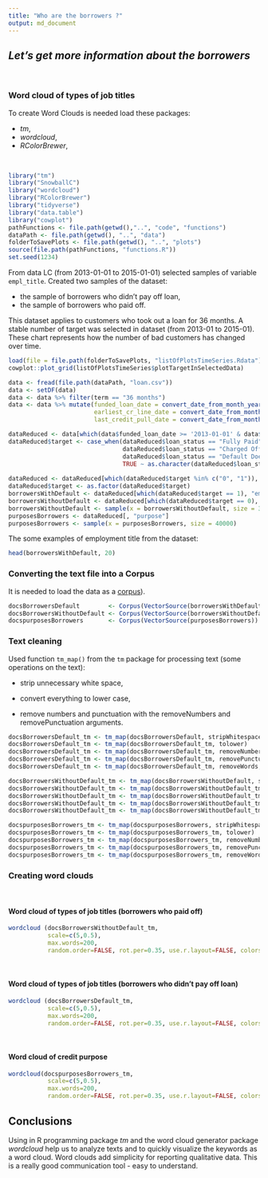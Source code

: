 ```yaml
---
title: "Who are the borrowers ?"
output: md_document 
---
```


## *Let's get more information about the borrowers* 

&nbsp;

### **Word cloud of types of job titles**

To create Word Clouds is needed load these packages:

- *tm*,
- *wordcloud*,
- *RColorBrewer*,

&nbsp;

```r
library("tm")
library("SnowballC")
library("wordcloud")
library("RColorBrewer")
library("tidyverse")
library("data.table")
library("cowplot")
pathFunctions <- file.path(getwd(),"..", "code", "functions")
dataPath <- file.path(getwd(), "..", "data")
folderToSavePlots <- file.path(getwd(), "..", "plots")
source(file.path(pathFunctions, "functions.R"))
set.seed(1234)
```

From data LC (from 2013-01-01 to 2015-01-01) selected samples of variable `empl_title`. Created two samples of the dataset:

- the sample of borrowers who didn't pay off loan,
- the sample of borrowers who paid off.  

This dataset applies to customers who took out a loan for 36 months.
A stable number of target was selected in dataset (from 2013-01 to 2015-01).&nbsp;
These chart represents how the number of bad customers has changed over time.&nbsp; 
&nbsp; 

```r
load(file = file.path(folderToSavePlots, "listOfPlotsTimeSeries.Rdata"))
cowplot::plot_grid(listOfPlotsTimeSeries$plotTargetInSelectedData)
```


```r
data <- fread(file.path(dataPath, "loan.csv"))
data <- setDF(data)
data <- data %>% filter(term == "36 months") 
data <- data %>% mutate(funded_loan_date = convert_date_from_month_year(issue_d),
                        earliest_cr_line_date = convert_date_from_month_year(earliest_cr_line),
                        last_credit_pull_date = convert_date_from_month_year(last_credit_pull_d)) 

dataReduced <- data[which(data$funded_loan_date >= '2013-01-01' & data$funded_loan_date <= '2015-01-01'), ]
dataReduced$target <- case_when(dataReduced$loan_status == "Fully Paid"  ~ '0',
                                dataReduced$loan_status == "Charged Off" ~ '1',
                                dataReduced$loan_status == "Default Does not meet the credit policy. Status:Charged Off" ~ '1',
                                TRUE ~ as.character(dataReduced$loan_status))
  
dataReduced <- dataReduced[which(dataReduced$target %in% c("0", "1")), ]
dataReduced$target <- as.factor(dataReduced$target)
borrowersWithDefault <- dataReduced[which(dataReduced$target == 1), "emp_title"]
borrowersWithoutDefault <- dataReduced[which(dataReduced$target == 0), "emp_title"]  
borrowersWithoutDefault <- sample(x = borrowersWithoutDefault, size = 30000)  
purposesBorrowers <- dataReduced[, "purpose"]
purposesBorrowers <- sample(x = purposesBorrowers, size = 40000)  

```


The some examples of employment title from the dataset:
&nbsp;

```r
head(borrowersWithDefault, 20)
```


### **Converting the text file into a Corpus**

It is needed to load the data as a [corpus](https://www.rdocumentation.org/packages/tm/versions/0.7-7/topics/Corpus)).

```r
docsBorrowersDefault        <- Corpus(VectorSource(borrowersWithDefault))
docsBorrowersWithoutDefault <- Corpus(VectorSource(borrowersWithoutDefault))
docspurposesBorrowers       <- Corpus(VectorSource(purposesBorrowers))
```


### **Text cleaning**

Used function `tm_map()` from the `tm` package for processing text (some operations on the text):

* strip unnecessary white space,  

* convert everything to lower case,

* remove numbers and punctuation with the removeNumbers and removePunctuation arguments.

```r
docsBorrowersDefault_tm <- tm_map(docsBorrowersDefault, stripWhitespace)
docsBorrowersDefault_tm <- tm_map(docsBorrowersDefault_tm, tolower)
docsBorrowersDefault_tm <- tm_map(docsBorrowersDefault_tm, removeNumbers)
docsBorrowersDefault_tm <- tm_map(docsBorrowersDefault_tm, removePunctuation)
docsBorrowersDefault_tm <- tm_map(docsBorrowersDefault_tm, removeWords, stopwords('english'))

docsBorrowersWithoutDefault_tm <- tm_map(docsBorrowersWithoutDefault, stripWhitespace)
docsBorrowersWithoutDefault_tm <- tm_map(docsBorrowersWithoutDefault_tm, tolower)
docsBorrowersWithoutDefault_tm <- tm_map(docsBorrowersWithoutDefault_tm, removeNumbers)
docsBorrowersWithoutDefault_tm <- tm_map(docsBorrowersWithoutDefault_tm, removePunctuation)
docsBorrowersWithoutDefault_tm <- tm_map(docsBorrowersWithoutDefault_tm, removeWords, stopwords('english'))

docspurposesBorrowers_tm <- tm_map(docspurposesBorrowers, stripWhitespace)
docspurposesBorrowers_tm <- tm_map(docspurposesBorrowers_tm, tolower)
docspurposesBorrowers_tm <- tm_map(docspurposesBorrowers_tm, removeNumbers)
docspurposesBorrowers_tm <- tm_map(docspurposesBorrowers_tm, removePunctuation)
docspurposesBorrowers_tm <- tm_map(docspurposesBorrowers_tm, removeWords, stopwords('english'))
```


### **Creating word clouds**

&nbsp;

#### Word cloud of types of job titles (borrowers who paid off)

```r
wordcloud (docsBorrowersWithoutDefault_tm,
           scale=c(5,0.5),
           max.words=200,
           random.order=FALSE, rot.per=0.35, use.r.layout=FALSE, colors=brewer.pal(8, 'Dark2'))
```

&nbsp;

#### Word cloud of types of job titles (borrowers who didn't pay off loan)

```r
wordcloud (docsBorrowersDefault_tm,
           scale=c(5,0.5),
           max.words=200,
           random.order=FALSE, rot.per=0.35, use.r.layout=FALSE, colors=brewer.pal(8, 'Dark2'))
```

&nbsp;
&nbsp;

#### Word cloud of credit purpose

```r

wordcloud(docspurposesBorrowers_tm,
           scale=c(5,0.5),
           max.words=200,
           random.order=FALSE, rot.per=0.35, use.r.layout=FALSE, colors=brewer.pal(8, 'Dark2'))
```


## **Conclusions** 

Using in R programming package *tm* and the word cloud generator package
*wordcloud* help us to analyze texts and to quickly visualize the keywords as a word cloud. Word clouds add simplicity for reporting qualitative data. This is a really good communication tool - easy to understand.

